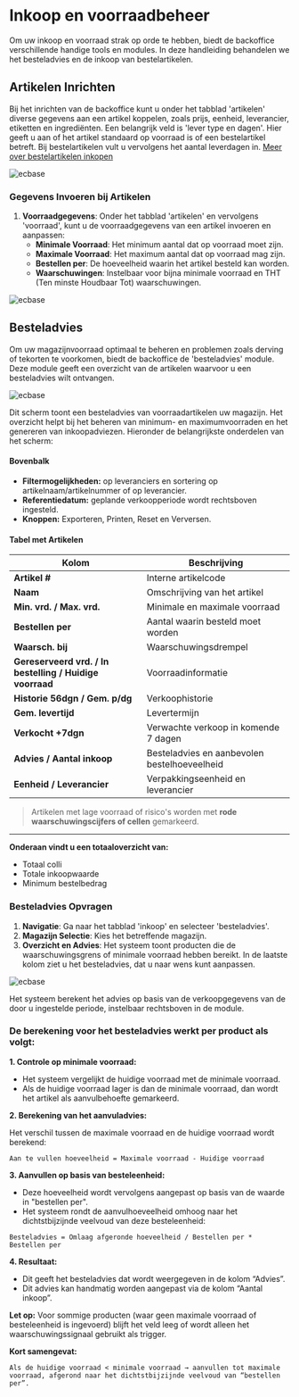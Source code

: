 # Inkoop en voorraadbeheer

Om uw inkoop en voorraad strak op orde te hebben, biedt de backoffice verschillende handige tools en modules. In deze handleiding behandelen we het besteladvies en de inkoop van bestelartikelen.

## Artikelen Inrichten

Bij het inrichten van de backoffice kunt u onder het tabblad 'artikelen' diverse gegevens aan een artikel koppelen, zoals prijs, eenheid, leverancier, etiketten en ingrediënten. Een belangrijk veld is 'lever type en dagen'. Hier geeft u aan of het artikel standaard op voorraad is of een bestelartikel betreft. Bij bestelartikelen vult u vervolgens het aantal leverdagen in.
[Meer over bestelartikelen inkopen](/kennisbank/inkoop/bestelartikelen)

![ecbase](/images/inkoop/besteladvies/Afbeelding1.png)

### Gegevens Invoeren bij Artikelen

1. **Voorraadgegevens**: Onder het tabblad 'artikelen' en vervolgens 'voorraad', kunt u de voorraadgegevens van een artikel invoeren en aanpassen:
   - **Minimale Voorraad**: Het minimum aantal dat op voorraad moet zijn.
   - **Maximale Voorraad**: Het maximum aantal dat op voorraad mag zijn.
   - **Bestellen per**: De hoeveelheid waarin het artikel besteld kan worden.
   - **Waarschuwingen**: Instelbaar voor bijna minimale voorraad en THT (Ten minste Houdbaar Tot) waarschuwingen.

![ecbase](/images/inkoop/besteladvies/Afbeelding4.png)

## Besteladvies

Om uw magazijnvoorraad optimaal te beheren en problemen zoals derving of tekorten te voorkomen, biedt de backoffice de 'besteladvies' module. Deze module geeft een overzicht van de artikelen waarvoor u een besteladvies wilt ontvangen.

![ecbase](/images/inkoop/besteladvies/Afbeelding6.png)

Dit scherm toont een besteladvies van voorraadartikelen uw magazijn. Het overzicht helpt bij het beheren van minimum- en maximumvoorraden en het genereren van inkoopadviezen. Hieronder de belangrijkste onderdelen van het scherm:

#### Bovenbalk

- **Filtermogelijkheden:** op leveranciers en sortering op artikelnaam/artikelnummer of op leverancier.
- **Referentiedatum:** geplande verkoopperiode wordt rechtsboven ingesteld.
- **Knoppen:** Exporteren, Printen, Reset en Verversen.

#### Tabel met Artikelen

| Kolom                                                    | Beschrijving                                 |
| -------------------------------------------------------- | -------------------------------------------- |
| **Artikel #**                                            | Interne artikelcode                          |
| **Naam**                                                 | Omschrijving van het artikel                 |
| **Min. vrd. / Max. vrd.**                                | Minimale en maximale voorraad                |
| **Bestellen per**                                        | Aantal waarin besteld moet worden            |
| **Waarsch. bij**                                         | Waarschuwingsdrempel                         |
| **Gereserveerd vrd. / In bestelling / Huidige voorraad** | Voorraadinformatie                           |
| **Historie 56dgn / Gem. p/dg**                           | Verkoophistorie                              |
| **Gem. levertijd**                                       | Levertermijn                                 |
| **Verkocht +7dgn**                                       | Verwachte verkoop in komende 7 dagen         |
| **Advies / Aantal inkoop**                               | Besteladvies en aanbevolen bestelhoeveelheid |
| **Eenheid / Leverancier**                                | Verpakkingseenheid en leverancier            |

> Artikelen met lage voorraad of risico's worden met **rode waarschuwingscijfers of cellen** gemarkeerd.

---

**Onderaan vindt u een totaaloverzicht van:**

- Totaal colli
- Totale inkoopwaarde
- Minimum bestelbedrag

### Besteladvies Opvragen

1. **Navigatie**: Ga naar het tabblad 'inkoop' en selecteer 'besteladvies'.
2. **Magazijn Selectie**: Kies het betreffende magazijn.
3. **Overzicht en Advies**: Het systeem toont producten die de waarschuwingsgrens of minimale voorraad hebben bereikt. In de laatste kolom ziet u het besteladvies, dat u naar wens kunt aanpassen.

![ecbase](/images/inkoop/besteladvies/Afbeelding5.png)

Het systeem berekent het advies op basis van de verkoopgegevens van de door u ingestelde periode, instelbaar rechtsboven in de module.

### De berekening voor het besteladvies werkt per product als volgt:

**1. Controle op minimale voorraad:**

- Het systeem vergelijkt de huidige voorraad met de minimale voorraad.
- Als de huidige voorraad lager is dan de minimale voorraad, dan wordt het artikel als aanvulbehoefte gemarkeerd.

**2. Berekening van het aanvuladvies:**

Het verschil tussen de maximale voorraad en de huidige voorraad wordt berekend:

`Aan te vullen hoeveelheid = Maximale voorraad - Huidige voorraad`

**3. Aanvullen op basis van besteleenheid:**

- Deze hoeveelheid wordt vervolgens aangepast op basis van de waarde in "bestellen per".
- Het systeem rondt de aanvulhoeveelheid omhoog naar het dichtstbijzijnde veelvoud van deze besteleenheid:

`Besteladvies = Omlaag afgeronde hoeveelheid / Bestellen per * Bestellen per`

**4. Resultaat:**

- Dit geeft het besteladvies dat wordt weergegeven in de kolom “Advies”.
- Dit advies kan handmatig worden aangepast via de kolom “Aantal inkoop”.

**Let op:** Voor sommige producten (waar geen maximale voorraad of besteleenheid is ingevoerd) blijft het veld leeg of wordt alleen het waarschuwingssignaal gebruikt als trigger.

**Kort samengevat:**

`Als de huidige voorraad < minimale voorraad → aanvullen tot maximale voorraad, afgerond naar het dichtstbijzijnde veelvoud van “bestellen per”.`
